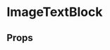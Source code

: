 


<Meta title='Blocks|ImageTextBlock' component={ImageTextBlock} decorators={[withKnobs]} />

# ImageTextBlock

<Preview>
    <Story name="Image and Text">
        <ImageTextBlock 
            image={{
                value: imageFile,
                propertyDataType: EpiserverPropertyReferences.PropertyContentReference
            }}
            title="When I can load and unload the cargo with precision I feel happy" 
            description="Munere impetus petentium no nam. Eos cibo mentitum id. Ius an inermis euripidis. Mea et consul bonorum intellegat, vix et percipit lucilius deseruisse, habeo adhuc ubique an nec."
            linkLabel="Read the story"
        />
    </Story>
</Preview>

<Preview>
    <Story name="Only Text">
        <ImageTextBlock 
            title="When I can load and unload the cargo with precision I feel happy" 
            description="Munere impetus petentium no nam. Eos cibo mentitum id. Ius an inermis euripidis. Mea et consul bonorum intellegat, vix et percipit lucilius deseruisse, habeo adhuc ubique an nec."
            linkLabel="Read the story"
        />
    </Story>
</Preview>

<Preview>
    <Story name="Only Image">
        <ImageTextBlock 
            image={{
                value: imageFile,
                propertyDataType: EpiserverPropertyReferences.PropertyContentReference
            }}
        />
    </Story>
</Preview>

## Props

<Props of={ImageTextBlock} />
